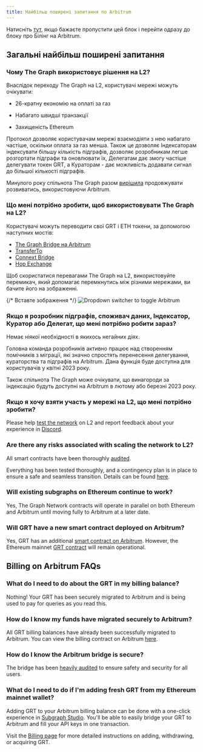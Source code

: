 ```yaml
---
title: Найбільш поширені запитання по Arbitrum
---
```


Натисніть [тут](#billing-on-arbitrum-faqs), якщо бажаєте пропустити цей блок і перейти одразу до блоку про Білінг на Arbitrum.

## Загальні найбільш поширені запитання

### Чому The Graph використовує рішення на L2?

Внаслідок переходу The Graph на L2, користувачі мережі можуть очікувати:

- 26-кратну економію на оплаті за газ

- Набагато швидші транзакції

- Захищеність Ethereum

Протокол дозволяє користувачам мережі взаємодіяти з нею набагато частіше, оскільки оплата за газ менша. Також це дозволяє Індексаторам індексувати більшу кількість підграфів, дозволяє розробникам легше розгортати підграфи та оновлювати їх, Делегатам дає змогу частіше делегувати токен GRT, а Кураторам - дає можливість додавати сигнал до більшої кількості підграфів.

Минулого року спільнота The Graph разом [вирішила](https://forum.thegraph.com/t/gip-0031-arbitrum-grt-bridge/3305) продовжувати розвиватись, використовуючи Arbitrum.

### Що мені потрібно зробити, щоб використовувати The Graph на L2?

Користувачі можуть переводити свої GRT і ETH токени, за допомогою наступних мостів:

- [The Graph Bridge на Arbitrum](https://bridge.arbitrum.io/?l2ChainId=42161)
- [TransferTo](https://transferto.xyz/swap)
- [Connext Bridge](https://bridge.connext.network/)
- [Hop Exchange](https://app.hop.exchange/#/send?token=ETH)

Щоб скористатися перевагами The Graph на L2, використовуйте перемикач, який допомагає перемкнутись між різними мережами, ви бачите його на зображенні.

{/* Вставте зображення */} ![Dropdown switcher to toggle Arbitrum](/img/arbitrum-screenshot-toggle.png)

### Якщо я розробник підграфів, споживач даних, Індексатор, Куратор або Делегат, що мені потрібно робити зараз?

Немає ніякої необхідності в якихось негайних діях.

Головна команда розробників активно працює над створенням помічників з міграції, які значно спростять перенесення делегування, кураторства та підграфів на Arbitrum. Дана функція буде доступна для користувачів у квітні 2023 року.

Також спільнота The Graph може очікувати, що винагороди за індексацію будуть доступні на Arbitrum в лютому або березні 2023 року.

### Якщо я хочу взяти участь у мережі на L2, що мені потрібно зробити?

Please help [test the network](https://testnet.thegraph.com/explorer) on L2 and report feedback about your experience in [Discord](https://discord.gg/vtvv7FP).

### Are there any risks associated with scaling the network to L2?

All smart contracts have been thoroughly [audited](https://github.com/graphprotocol/contracts/blob/dev/audits/OpenZeppelin/2022-07-graph-arbitrum-bridge-audit.pdf).

Everything has been tested thoroughly, and a contingency plan is in place to ensure a safe and seamless transition. Details can be found [here](https://forum.thegraph.com/t/gip-0037-the-graph-arbitrum-deployment-with-linear-rewards-minted-in-l2/3551#risks-and-security-considerations-20).

### Will existing subgraphs on Ethereum continue to work?

Yes, The Graph Network contracts will operate in parallel on both Ethereum and Arbitrum until moving fully to Arbitrum at a later date.

### Will GRT have a new smart contract deployed on Arbitrum?

Yes, GRT has an additional [smart contract on Arbitrum](https://arbiscan.io/address/0x9623063377ad1b27544c965ccd7342f7ea7e88c7). However, the Ethereum mainnet [GRT contract](https://etherscan.io/token/0xc944e90c64b2c07662a292be6244bdf05cda44a7) will remain operational.

## Billing on Arbitrum FAQs

### What do I need to do about the GRT in my billing balance?

Nothing! Your GRT has been securely migrated to Arbitrum and is being used to pay for queries as you read this.

### How do I know my funds have migrated securely to Arbitrum?

All GRT billing balances have already been successfully migrated to Arbitrum. You can view the billing contract on Arbitrum [here](https://arbiscan.io/address/0x1B07D3344188908Fb6DEcEac381f3eE63C48477a).

### How do I know the Arbitrum bridge is secure?

The bridge has been [heavily audited](https://code4rena.com/contests/2022-10-the-graph-l2-bridge-contest) to ensure safety and security for all users.

### What do I need to do if I'm adding fresh GRT from my Ethereum mainnet wallet?

Adding GRT to your Arbitrum billing balance can be done with a one-click experience in [Subgraph Studio](https://thegraph.com/studio/). You'll be able to easily bridge your GRT to Arbitrum and fill your API keys in one transaction.

Visit the [Billing page](https://thegraph.com/docs/en/billing/) for more detailed instructions on adding, withdrawing, or acquiring GRT.
